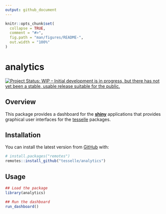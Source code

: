 ```yaml
---
output: github_document
---
```


<!-- README.md is generated from README.Rmd. Please edit that file -->

```r
knitr::opts_chunk$set(
  collapse = TRUE,
  comment = "#>",
  fig.path = "man/figures/README-",
  out.width = "100%"
)
```

# analytics

<!-- badges: start -->
[![Project Status: WIP – Initial development is in progress, but there has not yet been a stable, usable release suitable for the public.](https://www.repostatus.org/badges/latest/wip.svg)](https://www.repostatus.org/#wip)
<!-- badges: end -->

## Overview

This package provides a dashboard for the [**shiny**](https://shiny.rstudio.com) applications that provides graphical user interfaces for the [tesselle](https://www.tesselle.org) packages.

## Installation

You can install the latest version from [GitHub](https://github.com/) with:

```r
# install.packages("remotes")
remotes::install_github("tesselle/analytics")
```

## Usage

```r
## Load the package
library(analytics)

## Run the dashboard
run_dashboard()
```
